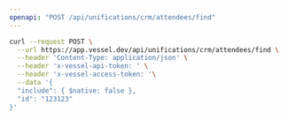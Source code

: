 ```yaml
---
openapi: "POST /api/unifications/crm/attendees/find"
---
```


<RequestExample>

```bash Request
curl --request POST \
  --url https://app.vessel.dev/api/unifications/crm/attendees/find \
  --header 'Content-Type: application/json' \
  --header 'x-vessel-api-token: ' \
  --header 'x-vessel-access-token: '\
  --data '{
  "include": { $native: false },
  "id": "123123"
}'
```

</RequestExample>


